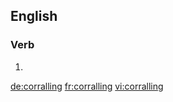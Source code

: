 
==English==

===Verb===
{{head|en|present participle}}

# {{present participle of|corral|lang=en|nocat=1}}

[[de:corralling]]
[[fr:corralling]]
[[vi:corralling]]